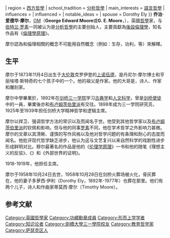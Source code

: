{{Infobox philosopher
| image =1914 George Edward Moore (cropped).jpg
| birth_name =喬治·愛德華·摩爾
| birth_date = {{birth date|1873|11|4|df=y}}
| birth_place = [[英國|英國]][[倫敦|倫敦]][[上諾伍德|上諾伍德]]
| death_date = {{nowrap|{{death date and age|1958|10|24|1873|11|4|df=y}}}}
| death_place = [[英國|英國]][[劍橋|劍橋]]
<!--| resting_place = [[Ascension_Parish_Burial_Ground,_Cambridge|Ascension Parish Burial Ground, Cambridge]]
| resting_place_coordinates = {{coord|52.2176|N|0.1001|E|type:landmark_region:GB|display=title}}-->
| other_names = {{ublist|class=nowrap |"Moore" (colleagues) |"Bill" (family)}}
| alma_mater  = [[劍橋大學三一學院|劍橋大學三一學院]]<br>(BA, 1896)
| era = {{longitem|[[19世紀哲學|19世紀哲學]]{{\}}[[20世纪哲學|20世纪哲學]]}}
| region = [[西方哲學|西方哲學]]
| school_tradition = [[分析哲學|分析哲學]]
| main_interests = {{hlist |[[倫理學|倫理學]] |[[知識論|知識論]]}} [[語言哲學|語言哲學]]
| influences = {{hlist |[[戈特洛布·弗雷格|戈特洛布·弗雷格]] |[[J._M._E._McTaggart|John McTaggart]] |[[伯特蘭·羅素|伯特蘭·羅素]] |[[Henry_Sidgwick|Henry Sidgwick]]| [[Leonard_Woolf|Leonard Woolf]] |[[George_Stout|George Stout]]<ref>Maria van der Schaar, ''G. F. Stout and the Psychological Origins of Analytic Philosophy'', Springer, 2013, p. viii.</ref>}}
| influenced = {{hlist |[[伯特蘭·羅素|伯特蘭·羅素]] |[[路德維希·維根斯坦|路德維希·維根斯坦]] |[[W._D._Ross|W. D. Ross]] |[[約翰·奧斯丁|約翰·奧斯丁]] |[[約翰·梅納德·凱因斯|約翰·梅納德·凱因斯]] |[[Max_Black|Max Black]] |[[Susan_Stebbing|Susan Stebbing]]}}
| notable_ideas = {{ublist|class=nowrap |[[自然主義謬誤|自然主義謬誤]] |{{link-en|摩爾悖論|Moore's paradox}} |{{link-en|分析悖論|Paradox of analysis}} |Here is one hand}}
| spouse = Dorothy Ely
}}
'''乔治·爱德华·摩尔'''，[[功績勳章_(英國)|OM]]（'''George Edward Moore'''或'''G. E. Moore'''，{{bd|1873年|11月4日|1958年|10月24日|M}}），英國[[哲學|哲學]]家，与[[伯特兰·罗素|伯特兰·罗素]]一同被认为是[[分析哲學|分析哲學]]的主要创始人，主要貢獻為[[後設倫理學|後設倫理學]]，知名作品有《[[倫理學原理|倫理學原理]]》。

摩尔認為和倫理相關的概念不可能用自然概念（例如：生存，功利，等）來解釋。

== 生平 ==
摩尔于1873年11月4日出生于[[大倫敦|大伦敦]]克罗伊登的[[上諾伍德|上诺伍德]]，是丹尼尔·摩尔博士和亨丽埃塔·斯特奇的七个孩子中的一个。他的祖父是作家{{le|乔治·摩尔博士|George Moore (physician)}}。他的大哥是{{le|托马斯·斯特奇·摩尔|Thomas Sturge Moore}}，诗人、作家和雕刻家。

摩尔中學畢業於{{le|德威士学院|Dulwich College}}，1892年在[[剑桥大学三一学院|剑桥三一学院]]学习[[古典學|古典学]]和[[人文学科|人文科学]]，曾是[[剑桥使徒|剑桥使徒]]中的一員，畢業後亦和[[布卢姆茨伯里派|布卢姆茨伯里派]]有交往。1898年成为三一学院研究员，1925年至1939年担任剑桥大学精神哲学和逻辑主席。

摩尔以捍卫{{le|伦理非自然主义|Ethical non-naturalism}}、强调哲学方法的常识以及{{le|摩尔悖论|Moore's paradox}}而闻名于世。他受到其他哲学家以及[[布卢姆茨伯里派|布卢姆茨伯里派]]的钦佩和影响，但与他的同事[[罗素|罗素]]不同，他在学术哲学之外影响力甚微。摩尔的文章以其清晰、谨慎的写作风格以及他对哲学问题的有条理和耐心的态度而闻名。他批评现代哲学缺乏进步，他认为这与文艺复兴以来自然科学的戏剧性进步形成鲜明对比。穆尔最著名的作品是他的《[[倫理學原理|伦理学原理]]》一书和他的随笔《理想主义的反驳》、《{{le|常识的辩护|A Defence of Common Sense}}》和《外部世界的证明》。

1918-1919年，他担任{{le|亚里士多德学会|Aristotelian Society}}主席。

摩尔于1958年10月24日去世，1958年10月28日在剑桥火葬场被火化，骨灰葬在{{le|剑桥升天教区墓地|Ascension Parish Burial Ground}}，他的妻子多萝西·伊利（Dorothy Ely，1892年-1977年）也葬在那里。他们有两个儿子，诗人{{le|尼古拉斯·摩尔|Nicholas Moore}}和作曲家蒂莫西·摩尔（Timothy Moore）。

== 参考文献 ==
{{reflist}}

{{形而上学}}
{{知识论}}
{{Ethics}}
{{Authority control}}
{{DEFAULTSORT:Moore, G. E.}}
[[Category:英國哲學家|Category:英國哲學家]]
[[Category:功績勳章成員|Category:功績勳章成員]]
[[Category:形而上学学者|Category:形而上学学者]]
[[Category:知识论者|Category:知识论者]]
[[Category:劍橋大學三一學院校友|Category:劍橋大學三一學院校友]]
[[Category:教育哲学家|Category:教育哲学家]]
[[Category:萨瑟克区人|Category:萨瑟克区人]]
